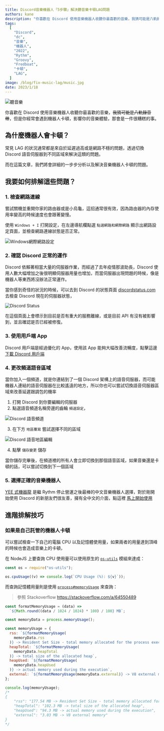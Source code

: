 ```yaml
---
title: Discord音樂機器人「5步驟」解決聽音樂卡頓LAG問題
authors: kane
description: "你喜歡在 Discord 使用音樂機器人收聽你最喜歡的音樂，我猜可能是八軌錄音帶，但是你經常會遇到機器人卡頓，影響你的音樂體驗。在這篇講到的方法可以解決這個問題，並且可以順暢地聽音樂。"
tags:
  [
    "Discord",
    "dc",
    "音樂",
    "機器人",
    "2022",
    "Rythm",
    "Groovy",
    "Fredboat",
    "卡頓",
    "LAG",
  ]
image: /blog/fix-music-lag/music.jpg
date: 2023/1/18
---
```



![聽音樂](@static/blog/fix-music-lag/music.jpg)

你喜歡在 Discord 使用音樂機器人收聽你最喜歡的音樂，~~我猜可能是八軌錄音帶~~，但是你經常會遇到機器人卡頓，影響你的音樂體驗，那會是一件很糟糕的事。

## 為什麼機器人會卡頓？

常見 LAG 的狀況通常都是來自於延遲過高或是網路不穩的問題，透過切換 Discord 語音伺服器到不同區域來解決這類的問題。

而在這篇文章，我們將會詳細的一步步分析以及解決音樂機器人卡頓的問題。

<Adsense />

## 我要如何排解這些問題？

### 1. 檢查網路連線

嘗試關機並重開你家的路由器或是小烏龜，這招通常很有效，因為路由器的內存使用率變高的時候速度也會跟著變慢。

使用 `Windows + I` 打開設定，在左邊導航欄點選 `點選網路和網際網路` 顯示出網路設定頁面，並檢查網路連線狀態是否正常。

![Windows網際網路設定](@static/blog/fix-music-lag/windows-network-settings.jpg)

### 2. 確認 Discord 正常的運作

Discord 依賴著相當大量的伺服器作業，而經過了去年疫情那波助長，Discord 使用人數大幅增加之後很明顯伺服器用量也增加，而當伺服器出現問題的時候，像是機器人等東西將沒辦法正常運作。

當你感到奇怪的狀況的時候，可以去到 Discord 的狀態頁面 [discordstatus.com](https://discordstatus.com/) 去檢查 Discord 現在的伺服器狀態，

![Discord Status](@static/blog/fix-music-lag/discord-status.png)

<Adsense />

在這個頁面上會標示到目前是否有重大的服務離線，或是目前 API 有沒有被影響到，並且確認是否已經被修復。

### 3. 使用用戶端 App

Discord 用戶端是經過優化的 App，使用該 App 能夠大幅改善流暢度，點擊這邊 [下載 Discord 用戶端](https://discord.com/download)

### 4. 更改頻道語音區域

當你加入一個頻道，就是你連結到了一個 Discord 架構上的語音伺服器，而可能機器人連結的語音伺服器在比較遙遠的地方，所以你也可以嘗試切換語音伺服器區域來改善延遲跟調包的機率

1. 打開 Discord 到你要編輯的伺服器
2. 點選語音頻道名稱旁邊的齒輪 `頻道設定`，

![Discord 語音頻道](@static/blog/fix-music-lag/edit-channel-settings.png)

3. 在下方 `地區覆寫` 嘗試選擇不同的區域

<Adsense />

![Discord 語音地區編輯](@static/blog/fix-music-lag/edit-voice-region.png)

4. 點擊 `儲存變更` 儲存

當你儲存完畢後，在頻道裡的所有人會立即切換到那個語音區域，如果音樂還是卡頓的話，可以嘗試切換到下一個區域

### 5. 選擇正確的音樂機器人

[YEE 式機器龍](/blog/how-to-invite-bot/) 是繼 Rythm 停止營運之後最棒的中文音樂機器人選擇，對於剛開始使用 Discord 的新朋友們很友善，擁有全中文的介面，點這裡 [馬上開始使用](https://yeecord.com/link)

## 進階排解技巧

### 如果是自己託管的機器人卡頓

可以嘗試檢查一下自己的電腦 CPU 以及記憶體使用量，如果兩者的用量達到頂峰的時候也會造成音樂上的卡頓，

在 NodeJS 上要查詢 CPU 使用量可以使用原生的 [`os-utils`](https://www.npmjs.com/package/os-utils) 模組來達成：

<Adsense />

```js
const os = require("os-utils");

os.cpuUsage((v) => console.log(`CPU Usage (%): ${v}`));
```

而查詢記憶體用量則是使用 [`process#memoryUsage`](https://nodejs.org/api/process.html#processmemoryusage) 來查詢：

> 參照 Stackoverflow https://stackoverflow.com/a/64550489

```js
const formatMemoryUsage = (data) =>
  `${Math.round((data / 1024 / 1024) * 100) / 100} MB`;

const memoryData = process.memoryUsage();

const memoryUsage = {
  rss: `${formatMemoryUsage(
    memoryData.rss
  )} -> Resident Set Size - total memory allocated for the process execution`,
  heapTotal: `${formatMemoryUsage(
    memoryData.heapTotal
  )} -> total size of the allocated heap`,
  heapUsed: `${formatMemoryUsage(
    memoryData.heapUsed
  )} -> actual memory used during the execution`,
  external: `${formatMemoryUsage(memoryData.external)} -> V8 external memory`,
};

console.log(memoryUsage);
/*
{
    "rss": "177.54 MB -> Resident Set Size - total memory allocated for the process execution",
    "heapTotal": "102.3 MB -> total size of the allocated heap",
    "heapUsed": "94.3 MB -> actual memory used during the execution",
    "external": "3.03 MB -> V8 external memory"
}
*/
```

<Adsense />
